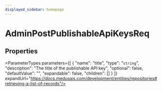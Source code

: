 ```yaml
---
displayed_sidebar: homepage
---
```



# AdminPostPublishableApiKeysReq

## Properties

<ParameterTypes parameters={[
  {
    "name": "title",
    "type": "`string`",
    "description": "The title of the publishable API key",
    "optional": false,
    "defaultValue": "",
    "expandable": false,
    "children": []
  }
]} expandUrl="https://docs.medusajs.com/development/entities/repositories#retrieving-a-list-of-records"/>
